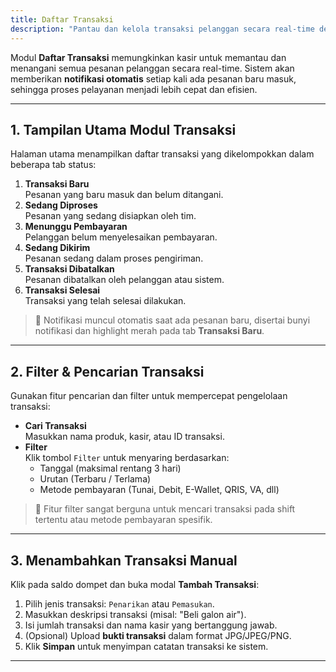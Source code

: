 ```yaml
---
title: Daftar Transaksi
description: "Pantau dan kelola transaksi pelanggan secara real-time dengan notifikasi otomatis pada sistem Tantri Cashier."
---
```


Modul **Daftar Transaksi** memungkinkan kasir untuk memantau dan menangani semua pesanan pelanggan secara real-time. Sistem akan memberikan **notifikasi otomatis** setiap kali ada pesanan baru masuk, sehingga proses pelayanan menjadi lebih cepat dan efisien.

---

## 1. Tampilan Utama Modul Transaksi

Halaman utama menampilkan daftar transaksi yang dikelompokkan dalam beberapa tab status:

1. **Transaksi Baru**  
   Pesanan yang baru masuk dan belum ditangani.
2. **Sedang Diproses**  
   Pesanan yang sedang disiapkan oleh tim.
3. **Menunggu Pembayaran**  
   Pelanggan belum menyelesaikan pembayaran.
4. **Sedang Dikirim**  
   Pesanan sedang dalam proses pengiriman.
5. **Transaksi Dibatalkan**  
   Pesanan dibatalkan oleh pelanggan atau sistem.
6. **Transaksi Selesai**  
   Transaksi yang telah selesai dilakukan.

> 🔔 Notifikasi muncul otomatis saat ada pesanan baru, disertai bunyi notifikasi dan highlight merah pada tab **Transaksi Baru**.

---

## 2. Filter & Pencarian Transaksi

Gunakan fitur pencarian dan filter untuk mempercepat pengelolaan transaksi:

- **Cari Transaksi**  
  Masukkan nama produk, kasir, atau ID transaksi.
- **Filter**  
  Klik tombol `Filter` untuk menyaring berdasarkan:
  - Tanggal (maksimal rentang 3 hari)
  - Urutan (Terbaru / Terlama)
  - Metode pembayaran (Tunai, Debit, E-Wallet, QRIS, VA, dll)

> 🎯 Fitur filter sangat berguna untuk mencari transaksi pada shift tertentu atau metode pembayaran spesifik.

---

## 3. Menambahkan Transaksi Manual

Klik pada saldo dompet dan buka modal **Tambah Transaksi**:

1. Pilih jenis transaksi: `Penarikan` atau `Pemasukan`.
2. Masukkan deskripsi transaksi (misal: "Beli galon air").
3. Isi jumlah transaksi dan nama kasir yang bertanggung jawab.
4. (Opsional) Upload **bukti transaksi** dalam format JPG/JPEG/PNG.
5. Klik **Simpan** untuk menyimpan catatan transaksi ke sistem.

---
